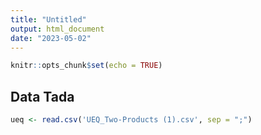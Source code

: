 ```yaml
---
title: "Untitled"
output: html_document
date: "2023-05-02"
---
```


```r
knitr::opts_chunk$set(echo = TRUE)
```


## Data Tada

```r
ueq <- read.csv('UEQ_Two-Products (1).csv', sep = ";")
```
